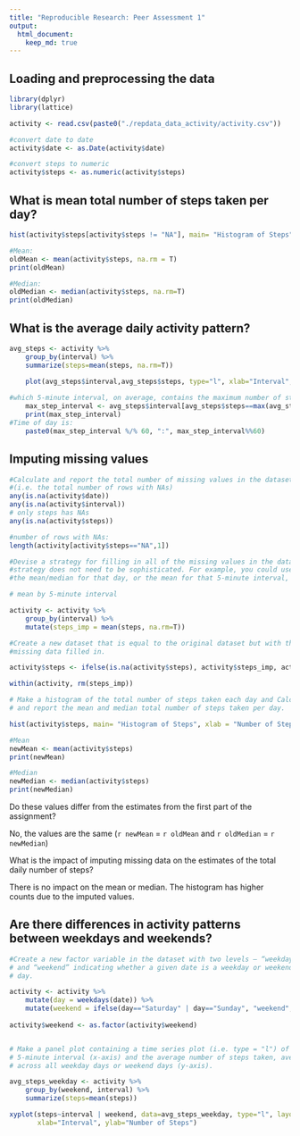 ```yaml
---
title: "Reproducible Research: Peer Assessment 1"
output: 
  html_document:
    keep_md: true
---
```



## Loading and preprocessing the data

```r


library(dplyr)
library(lattice)

activity <- read.csv(paste0("./repdata_data_activity/activity.csv"))

#convert date to date
activity$date <- as.Date(activity$date)

#convert steps to numeric
activity$steps <- as.numeric(activity$steps)

```




## What is mean total number of steps taken per day?

```r

hist(activity$steps[activity$steps != "NA"], main= "Histogram of Steps", xlab = "Number of Steps")

#Mean:
oldMean <- mean(activity$steps, na.rm = T)
print(oldMean)

#Median: 
oldMedian <- median(activity$steps, na.rm=T)
print(oldMedian)


```

## What is the average daily activity pattern?
```r


avg_steps <- activity %>% 
    group_by(interval) %>%
    summarize(steps=mean(steps, na.rm=T)) 

    plot(avg_steps$interval,avg_steps$steps, type="l", xlab="Interval", ylab="Steps")
    
#which 5-minute interval, on average, contains the maximum number of steps? 
    max_step_interval <- avg_steps$interval[avg_steps$steps==max(avg_steps$steps)]
    print(max_step_interval)
#Time of day is: 
    paste0(max_step_interval %/% 60, ":", max_step_interval%%60)

```


## Imputing missing values

```r

#Calculate and report the total number of missing values in the dataset
#(i.e. the total number of rows with NAs)
any(is.na(activity$date))
any(is.na(activity$interval))
# only steps has NAs
any(is.na(activity$steps))

#number of rows with NAs: 
length(activity[activity$steps=="NA",1])

#Devise a strategy for filling in all of the missing values in the dataset. The
#strategy does not need to be sophisticated. For example, you could use
#the mean/median for that day, or the mean for that 5-minute interval, etc.

# mean by 5-minute interval

activity <- activity %>%
    group_by(interval) %>% 
    mutate(steps_imp = mean(steps, na.rm=T))

#Create a new dataset that is equal to the original dataset but with the
#missing data filled in.

activity$steps <- ifelse(is.na(activity$steps), activity$steps_imp, activity$steps)

within(activity, rm(steps_imp))

# Make a histogram of the total number of steps taken each day and Calculate
# and report the mean and median total number of steps taken per day. 

hist(activity$steps, main= "Histogram of Steps", xlab = "Number of Steps")

#Mean
newMean <- mean(activity$steps)
print(newMean)

#Median
newMedian <- median(activity$steps)
print(newMedian)

```
Do these values differ from the estimates from the first part of the assignment?

No, the values are the same (`r newMean` = `r oldMean` and `r oldMedian` = `r newMedian`)


What is the impact of imputing missing data on the estimates of the total daily number of steps?

There is no impact on the mean or median. The histogram has higher counts due to the imputed values. 


## Are there differences in activity patterns between weekdays and weekends?

```r

#Create a new factor variable in the dataset with two levels – “weekday”
# and “weekend” indicating whether a given date is a weekday or weekend
# day.

activity <- activity %>% 
    mutate(day = weekdays(date)) %>%
    mutate(weekend = ifelse(day=="Saturday" | day=="Sunday", "weekend", "weekday"))
   
activity$weekend <- as.factor(activity$weekend)


# Make a panel plot containing a time series plot (i.e. type = "l") of the
# 5-minute interval (x-axis) and the average number of steps taken, averaged
# across all weekday days or weekend days (y-axis).

avg_steps_weekday <- activity %>% 
    group_by(weekend, interval) %>%
    summarize(steps=mean(steps))

xyplot(steps~interval | weekend, data=avg_steps_weekday, type="l", layout=c(1,2),
       xlab="Interval", ylab="Number of Steps")

```
